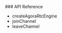 <PlatformWrapper platform="react-native">
### API Reference

* <Link to="{{Global.API_REF_RN_ROOT}}/class_irtcengine.html#api_createagorartcengine">createAgoraRtcEngine</Link>

* <Link to="{{Global.API_REF_RN_ROOT}}/class_irtcengine.html#api_irtcengine_joinchannel2">joinChannel</Link>

* <Link to="{{Global.API_REF_RN_ROOT}}/class_irtcengine.html#api_irtcengine_leavechannel2">leaveChannel</Link>

</PlatformWrapper>
